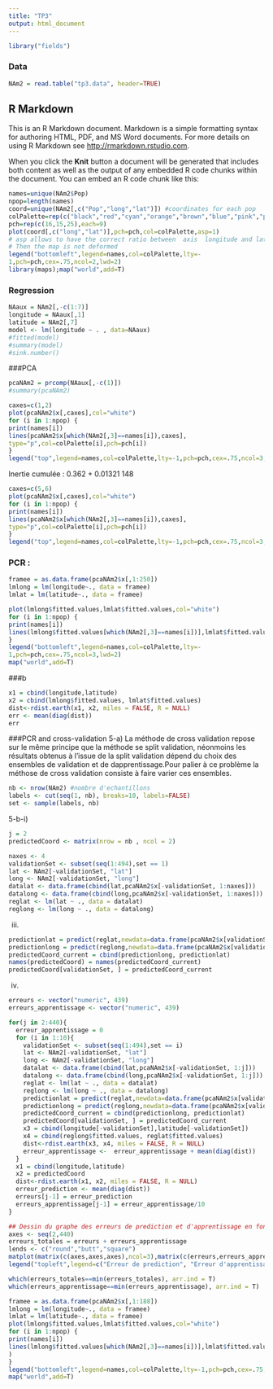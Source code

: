 ```yaml
---
title: "TP3"
output: html_document
---
```


```r
library("fields")
```

### Data
```r
NAm2 = read.table("tp3.data", header=TRUE)
```

## R Markdown

This is an R Markdown document. Markdown is a simple formatting syntax for authoring HTML, PDF, and MS Word documents. For more details on using R Markdown see <http://rmarkdown.rstudio.com>.

When you click the **Knit** button a document will be generated that includes both content as well as the output of any embedded R code chunks within the document. You can embed an R code chunk like this:

```r
names=unique(NAm2$Pop)
npop=length(names)
coord=unique(NAm2[,c("Pop","long","lat")]) #coordinates for each pop
colPalette=rep(c("black","red","cyan","orange","brown","blue","pink","purple","darkgreen"),3)
pch=rep(c(16,15,25),each=9)
plot(coord[,c("long","lat")],pch=pch,col=colPalette,asp=1)
# asp allows to have the correct ratio between  axis  longitude and latitude
# Then the map is not deformed  
legend("bottomleft",legend=names,col=colPalette,lty=-
1,pch=pch,cex=.75,ncol=2,lwd=2)
library(maps);map("world",add=T)
```


### Regression
```r
NAaux = NAm2[,-c(1:7)]
longitude = NAaux[,1]
latitude = NAm2[,7]
model <- lm(longitude ~ . , data=NAaux)
#fitted(model)
#summary(model)
#sink.number()
```
###PCA
```r
pcaNAm2 = prcomp(NAaux[,-c(1)])
#summary(pcaNAm2)

```
```r
caxes=c(1,2)
plot(pcaNAm2$x[,caxes],col="white")
for (i in 1:npop) {
print(names[i])
lines(pcaNAm2$x[which(NAm2[,3]==names[i]),caxes], 
type="p",col=colPalette[i],pch=pch[i])
}
legend("top",legend=names,col=colPalette,lty=-1,pch=pch,cex=.75,ncol=3,lwd=2)
```
Inertie cumulée :  0.362 + 0.01321
148
```r
caxes=c(5,6)
plot(pcaNAm2$x[,caxes],col="white")
for (i in 1:npop) {
print(names[i])
lines(pcaNAm2$x[which(NAm2[,3]==names[i]),caxes], 
type="p",col=colPalette[i],pch=pch[i])
}
legend("top",legend=names,col=colPalette,lty=-1,pch=pch,cex=.75,ncol=3,lwd=2)
```
### PCR :
```r
framee = as.data.frame(pcaNAm2$x[,1:250])
lmlong = lm(longitude~., data = framee)
lmlat = lm(latitude~., data = framee)
```

```r
plot(lmlong$fitted.values,lmlat$fitted.values,col="white")
for (i in 1:npop) {
print(names[i])
lines(lmlong$fitted.values[which(NAm2[,3]==names[i])],lmlat$fitted.values[which(NAm2[,3]==names[i])],type="p",col=colPalette[i],pch=pch[i])
}
legend("bottomleft",legend=names,col=colPalette,lty=-
1,pch=pch,cex=.75,ncol=3,lwd=2)
map("world",add=T)
```
###b
```r
x1 = cbind(longitude,latitude)
x2 = cbind(lmlong$fitted.values, lmlat$fitted.values)
dist<-rdist.earth(x1, x2, miles = FALSE, R = NULL)
err <- mean(diag(dist))
err
```

###PCR and cross-validation
5-a) La méthode de cross validation repose sur le même principe que la méthode se split validation, néonmoins les résultats obtenus à l'issue de la split validation dépend du choix des ensembles de validation et de dapprentissage.Pour palier à ce problème la méthose de cross validation consiste à faire varier ces ensembles.
```r
nb <- nrow(NAm2) #nombre d'echantillons
labels <- cut(seq(1, nb), breaks=10, labels=FALSE)
set <- sample(labels, nb)
```

5-b-i)
```r
j = 2
predictedCoord <- matrix(nrow = nb , ncol = 2)
```

```r
naxes <- 4
validationSet <- subset(seq(1:494),set == 1)
lat <- NAm2[-validationSet, "lat"]
long <- NAm2[-validationSet, "long"]
datalat <- data.frame(cbind(lat,pcaNAm2$x[-validationSet, 1:naxes]))
datalong <- data.frame(cbind(long,pcaNAm2$x[-validationSet, 1:naxes]))
reglat <- lm(lat ~ ., data = datalat)
reglong <- lm(long ~ ., data = datalong)

```
iii)
```r
predictionlat = predict(reglat,newdata=data.frame(pcaNAm2$x[validationSet, 1:naxes]) )
predictionlong = predict(reglong,newdata=data.frame(pcaNAm2$x[validationSet, 1:naxes]) )
predictedCoord_current = cbind(predictionlong, predictionlat)
names(predictedCoord) = names(predictedCoord_current)
predictedCoord[validationSet, ] = predictedCoord_current
```
iv)
```r
erreurs <- vector("numeric", 439)
erreurs_apprentissage <- vector("numeric", 439)

for(j in 2:440){
  erreur_apprentissage = 0
  for (i in 1:10){
    validationSet <- subset(seq(1:494),set == i)
    lat <- NAm2[-validationSet, "lat"]
    long <- NAm2[-validationSet, "long"]
    datalat <- data.frame(cbind(lat,pcaNAm2$x[-validationSet, 1:j]))
    datalong <- data.frame(cbind(long,pcaNAm2$x[-validationSet, 1:j]))
    reglat <- lm(lat ~ ., data = datalat)
    reglong <- lm(long ~ ., data = datalong)
    predictionlat = predict(reglat,newdata=data.frame(pcaNAm2$x[validationSet, 1:j]) )
    predictionlong = predict(reglong,newdata=data.frame(pcaNAm2$x[validationSet, 1:j]) )
    predictedCoord_current = cbind(predictionlong, predictionlat)
    predictedCoord[validationSet, ] = predictedCoord_current
    x3 = cbind(longitude[-validationSet],latitude[-validationSet])
    x4 = cbind(reglong$fitted.values, reglat$fitted.values)
    dist<-rdist.earth(x3, x4, miles = FALSE, R = NULL)
    erreur_apprentissage <-  erreur_apprentissage + mean(diag(dist))
  }
  x1 = cbind(longitude,latitude)
  x2 = predictedCoord
  dist<-rdist.earth(x1, x2, miles = FALSE, R = NULL)
  erreur_prediction <- mean(diag(dist))
  erreurs[j-1] = erreur_prediction
  erreurs_apprentissage[j-1] = erreur_apprentissage/10
}  
```

```r
## Dessin du graphe des erreurs de prediction et d'apprentissage en fonction du nombre de composantes principales utilisées
axes <- seq(2,440)
erreurs_totales = erreurs + erreurs_apprentissage
lends <- c("round","butt","square")
matplot(matrix(c(axes,axes,axes),ncol=3),matrix(c(erreurs,erreurs_apprentissage, erreurs_totales),ncol=3), lend = lends, col = c("blue", "red", "green"), xlab = "Nombre de composantes principales", ylab = "Erreurs en Km", type = c("l", "l", "l"))
legend("topleft",legend=c("Erreur de prediction", "Erreur d'apprentissage", "Erreur totale"),col=c("blue", "red","green"), pch=1)

which(erreurs_totales==min(erreurs_totales), arr.ind = T)
which(erreurs_apprentissage==min(erreurs_apprentissage), arr.ind = T)
```

```r
framee = as.data.frame(pcaNAm2$x[,1:188])
lmlong = lm(longitude~., data = framee)
lmlat = lm(latitude~., data = framee)
plot(lmlong$fitted.values,lmlat$fitted.values,col="white")
for (i in 1:npop) {
print(names[i])
lines(lmlong$fitted.values[which(NAm2[,3]==names[i])],lmlat$fitted.values[which(NAm2[,3]==names[i])],type="p",col=colPalette[i],pch=pch[i]
)
}
legend("bottomleft",legend=names,col=colPalette,lty=-1,pch=pch,cex=.75,ncol=3,lwd=2)
map("world",add=T)
```


